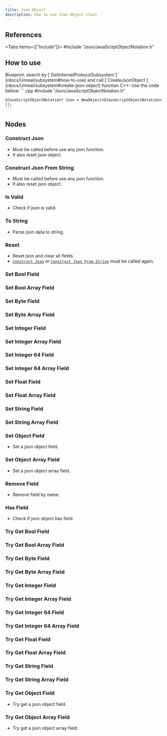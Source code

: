```yaml
---
title: Json Object
description: How to use Json Object class
---
```



## References

<Tabs items={["Include"]}>
    <Tab value="Include">#include "Json/JavaScriptObjectNotation.h"</Tab>
</Tabs>

## How to use

<Steps>
  <Step>
    Blueprint: search by [`GetInternetProtocolSubsystem`](/docs/Unreal/subsystem#how-to-use) and call [`CreateJsonObject`](/docs/Unreal/subsystem#create-json-object) function
  </Step>
  <Step>
    C++: Use the code bellow
    ``` cpp
    #include "Json/JavaScriptObjectNotation.h"

    UJavaScriptObjectNotation* Json = NewObject<UJavaScriptObjectNotation>();
    ```

  </Step>
</Steps>

## Nodes

### Construct Json

-   Must be called before use any json function.
-   It also reset json object.

<ImageZoom
    src="/img/json/constructjson.png"
    alt="json"
    width={263}
    height={104}
/>

### Construct Json From String

-   Must be called before use any json function.
-   It also reset json object.

<ImageZoom
    src="/img/json/constructjsonstring.png"
    alt="json"
    width={263}
    height={134}
/>

### Is Valid

-   Check if json is valid.

<ImageZoom src="/img/json/isvalid.png" alt="json" width={118} height={56} />

### To String

-   Parse json data to string.

<ImageZoom src="/img/json/tostring.png" alt="json" width={117} height={56} />

### Reset

-   Reset json and clear all fields.
-   [`Construct Json`](/docs/Unreal/json#construct-json) or [`Construct Json From String`](/docs/Unreal/json#construct-json-from-string) must be called again.

<ImageZoom src="/img/json/reset.png" alt="json" width={263} height={104} />

### Set Bool Field

<ImageZoom
    src="/img/json/setboolfield.png"
    alt="json"
    width={263}
    height={160}
/>

### Set Bool Array Field

<ImageZoom
    src="/img/json/setboolarrayfield.png"
    alt="json"
    width={263}
    height={160}
/>

### Set Byte Field

<ImageZoom
    src="/img/json/setbytefield.png"
    alt="json"
    width={263}
    height={160}
/>

### Set Byte Array Field

<ImageZoom
    src="/img/json/setbytearrayfield.png"
    alt="json"
    width={263}
    height={160}
/>

### Set Integer Field

<ImageZoom
    src="/img/json/setintegerfield.png"
    alt="json"
    width={263}
    height={160}
/>

### Set Integer Array Field

<ImageZoom
    src="/img/json/setintegerarrayfield.png"
    alt="json"
    width={263}
    height={160}
/>

### Set Integer 64 Field

<ImageZoom
    src="/img/json/setinteger64field.png"
    alt="json"
    width={263}
    height={160}
/>

### Set Integer 64 Array Field

<ImageZoom
    src="/img/json/setinteger64arrayfield.png"
    alt="json"
    width={263}
    height={160}
/>

### Set Float Field

<ImageZoom
    src="/img/json/setfloatfield.png"
    alt="json"
    width={263}
    height={160}
/>

### Set Float Array Field

<ImageZoom
    src="/img/json/setfloatarrayfield.png"
    alt="json"
    width={263}
    height={160}
/>

### Set String Field

<ImageZoom
    src="/img/json/setstringfield.png"
    alt="json"
    width={263}
    height={160}
/>

### Set String Array Field

<ImageZoom
    src="/img/json/setstringarrayfield.png"
    alt="json"
    width={263}
    height={160}
/>

### Set Object Field

-   Set a json object field.

<ImageZoom
    src="/img/json/setobjectfield.png"
    alt="json"
    width={263}
    height={160}
/>

### Set Object Array Field

-   Set a json object array field.

<ImageZoom
    src="/img/json/setobjectarrayfield.png"
    alt="json"
    width={263}
    height={160}
/>

### Remove Field

-   Remove field by name.

<ImageZoom
    src="/img/json/removefield.png"
    alt="json"
    width={263}
    height={134}
/>

### Has Field

-   Check if json object has field.

<ImageZoom src="/img/json/hasfield.png" alt="json" width={241} height={60} />

### Try Get Bool Field

<ImageZoom
    src="/img/json/trygetboolfield.png"
    alt="json"
    width={263}
    height={134}
/>

### Try Get Bool Array Field

<ImageZoom
    src="/img/json/trygetboolarrayfield.png"
    alt="json"
    width={263}
    height={134}
/>

### Try Get Byte Field

<ImageZoom
    src="/img/json/trygetbytefield.png"
    alt="json"
    width={263}
    height={134}
/>

### Try Get Byte Array Field

<ImageZoom
    src="/img/json/trygetbytearrayfield.png"
    alt="json"
    width={263}
    height={134}
/>

### Try Get Integer Field

<ImageZoom
    src="/img/json/trygetintegerfield.png"
    alt="json"
    width={263}
    height={134}
/>

### Try Get Integer Array Field

<ImageZoom
    src="/img/json/trygetintegerarrayfield.png"
    alt="json"
    width={263}
    height={134}
/>

### Try Get Integer 64 Field

<ImageZoom
    src="/img/json/trygetinteger64field.png"
    alt="json"
    width={263}
    height={134}
/>

### Try Get Integer 64 Array Field

<ImageZoom
    src="/img/json/trygetinteger64arrayfield.png"
    alt="json"
    width={263}
    height={134}
/>

### Try Get Float Field

<ImageZoom
    src="/img/json/trygetfloatfield.png"
    alt="json"
    width={263}
    height={134}
/>

### Try Get Float Array Field

<ImageZoom
    src="/img/json/trygetfloatarrayfield.png"
    alt="json"
    width={263}
    height={134}
/>

### Try Get String Field

<ImageZoom
    src="/img/json/trygetstringfield.png"
    alt="json"
    width={263}
    height={134}
/>

### Try Get String Array Field

<ImageZoom
    src="/img/json/trygetstringarrayfield.png"
    alt="json"
    width={263}
    height={134}
/>

### Try Get Object Field

-   Try get a json object field.

<ImageZoom
    src="/img/json/trygetobjectfield.png"
    alt="json"
    width={263}
    height={134}
/>

### Try Get Object Array Field

-   Try get a json object array field.

<ImageZoom
    src="/img/json/trygetobjectarrayfield.png"
    alt="json"
    width={263}
    height={134}
/>
